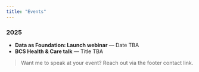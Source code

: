 ```yaml
---
title: "Events"
---
```


### 2025
- **Data as Foundation: Launch webinar** — Date TBA  
- **BCS Health & Care talk** — Title TBA

> Want me to speak at your event? Reach out via the footer contact link.
